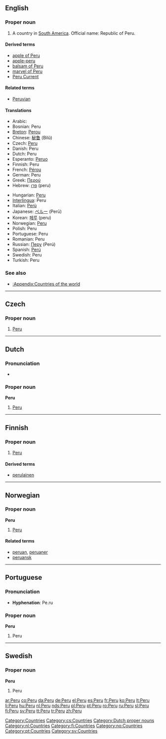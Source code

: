 {{see|peru|Perú|Perù}}
==English==

===Proper noun===
{{en-proper noun}}

# A country in [[South America]]. Official name: Republic of Peru.

====Derived terms====
*[[apple of Peru]]
*[[apple-peru]]
*[[balsam of Peru]]
*[[marvel of Peru]]
*[[w:Peru Current|Peru Current]]

====Related terms====
*[[Peruvian]]

====Translations====
{{top}}
*Arabic: {{Arab|[[بيرو]]}} {{IPAchar|(bīro)}} {{f}}
*Bosnian: Peru {{m}}
*[[Breton]]: [[Perou]]
*Chinese: [[秘鲁]] (Bìlǔ)
*Czech: [[#Czech|Peru]] {{n}}
*Danish: Peru
*Dutch: Peru {{n}}
*Esperanto: [[Peruo]]
*Finnish: Peru
*French: [[Pérou]] {{m}}
*German: Peru
*Greek: [[Περού]]
*Hebrew: [[פרו]] (peru)
{{mid}}
*Hungarian: [[Peru]]
*[[Interlingua]]: Peru
*Italian: [[Perù]] {{m}}
*Japanese: [[ペルー]] (Perū)
*Korean: [[페루]] (peru)
*Norwegian: [[#Norwegian|Peru]]
*Polish: Peru
*Portuguese: Peru {{m}}
*Romanian: Peru {{n}}
*Russian: [[Перу]] (Perú) {{n}}
*Spanish: [[Perú]] {{m}}
*Swedish: Peru
*Turkish: Peru
{{bottom}}

===See also===
* [[:Appendix:Countries of the world]]

[[Category:Countries]]

----

==Czech==

===Proper noun===
{{cs-proper noun|g=n}}

# [[#English|Peru]]

[[Category:cs:Countries]]

----

==Dutch==

===Pronunciation===
*{{audio|Nl-Peru.ogg|audio}}

===Proper noun===
'''Peru''' {{n}}

# [[#English|Peru]]

[[Category:Dutch proper nouns]]
[[Category:nl:Countries]]

----

==Finnish==
{{wikipedia|lang=fi}}

===Proper noun===
{{fi-noun|proper=true}}

# [[#English|Peru]]

====Derived terms====
* [[perulainen]]

[[Category:fi:Countries]]

----

==Norwegian==

===Proper noun===
'''Peru'''

# [[#English|Peru]]

====Related terms====
*[[peruan]], [[peruaner]]
*[[peruansk]]

[[Category:no:Countries]]

----

==Portuguese==

===Pronunciation===
*'''Hyphenation''': Pe.ru

===Proper noun===
'''Peru''' {{m}}

# Peru

[[Category:pt:Countries]]

----

==Swedish==

===Proper noun===
'''Peru'''

# Peru

[[Category:sv:Countries]]

[[ar:Peru]]
[[co:Peru]]
[[da:Peru]]
[[de:Peru]]
[[el:Peru]]
[[es:Peru]]
[[fr:Peru]]
[[ko:Peru]]
[[lt:Peru]]
[[li:Peru]]
[[hu:Peru]]
[[nl:Peru]]
[[nds:Peru]]
[[pl:Peru]]
[[pt:Peru]]
[[ro:Peru]]
[[ru:Peru]]
[[sl:Peru]]
[[fi:Peru]]
[[sv:Peru]]
[[tt:Peru]]
[[tr:Peru]]
[[zh:Peru]]